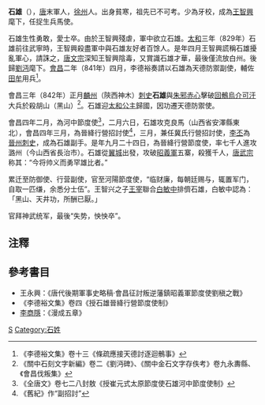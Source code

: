 {{Infobox_Person
| name =石雄
|image=
| caption=
|box_width=170px
|occupation= 軍人
| period = 9世紀
|birth_name=
| other_names =
| Sex =男
|birth_date=?
|birth_place=徐州
|death_date= ?
|death_place=河陽
| nationality =唐朝
| residence =
| party =
| religion =
| spouse = 
| relatives =
|education=
| past =牙校、捉生兵馬使<br>流放白州<br>天德防禦副使<br>天德防禦使<br>河中節度使、晉絳行營招討使<br>冀氏行營招討使、晉絳行營節度使<br>河陽防御使、河陽行营副使、河陽節度使<br>神武统军
| work =擊破[[回鶻|回鶻]]烏介可汗<br>[[會昌伐叛|會昌伐叛]]
| award = 
}}
'''石雄'''（{{bd|?||?||}}），[[唐朝|唐]]末軍人，[[徐州|徐州]]人。出身貧寒，祖先已不可考。少為牙校，成為[[王智興|王智興]]麾下，任捉生兵馬使。

石雄生性勇敢，愛士卒。由於王智興殘虐，軍中欲立石雄。[[太和_(唐朝)|太和]]三年（829年）石雄前往武寧時，王智興殺盡軍中與石雄友好者百馀人。是年四月王智興謊稱石雄擾亂軍心，請誅之，[[唐文宗|唐文宗]]深知王智興陰毒，又賞識石雄才華，最後僅流放白州。後歸[[劉沔|劉沔]]麾下。[[会昌_(唐朝)|會昌]]二年（841年）四月，李德裕奏請以石雄為天德防禦副使，輔佐[[田牟|田牟]]用兵<ref>《李德裕文集》卷十三《條疏應接天德討逐迴鶻事》</ref>。

會昌三年（842年）正月[[麟州_(开元)|麟州]]（陝西神木）[[刺史|刺史]]'''石雄'''與[[朱邪赤心|朱邪赤心]]擊破[[回鶻|回鶻]][[烏介可汗|烏介可汗]]大兵於殺胡山（黑山）<ref>《關中石刻文字新編》卷二《劉沔碑》、《關中金石文字存佚考》卷九永夀縣、《會昌伐叛集》</ref>。石雄迎[[太和公主_(唐憲宗)|太和公主]]歸國，因功遷天德防禦使。

會昌四年二月，為河中節度使<ref>《全唐文》卷七二八封敖《授崔元式太原節度使石雄河中節度使制》</ref>，二月六日，石雄攻克良馬（山西省安澤縣東北），會昌四年三月，為晉絳行營招討使<ref>《舊紀》作“副招討”</ref>，三月，兼任冀氏行營招討使，[[李丕|李丕]]為[[晉州|晉州]][[刺史|刺史]]，成為石雄副手。是年九月二十四日，為晉絳行營節度使，率七千人進攻潞州（今山西省長治市）。石雄從[[翼城|翼城]]出發，攻破[[昭義軍|昭義軍]]五寨，殺獲千人，[[唐武宗|唐武宗]]称其：“今将帅义而勇罕雄比者。”

累迁至防御使、行营副使，官至河陽節度使，“临财廉，每朝廷赐与，辄置军门，自取一匹缣，余悉分士伍”。王智兴之子[[王宰_(节度使)|王宰]]聯合[[白敏中|白敏中]]排儕石雄，白敏中認為：「黑山、天井功，所酬已厭。」

官拜神武统军，最後“失势，怏怏卒”。

==注釋==
<div class="references-small">
<references />
</div>

==參考書目==
* 王永興：《唐代後期軍事史略稿‧會昌征討叛逆藩鎮昭義軍節度使劉稹之戰》
*《李德裕文集》卷四《授石雄晉絳行營節度使制》
* [[李商隱|李商隱]]：《漫成五章》

[[Category:唐朝軍事人物|S]]
[[Category:石姓|Category:石姓]]